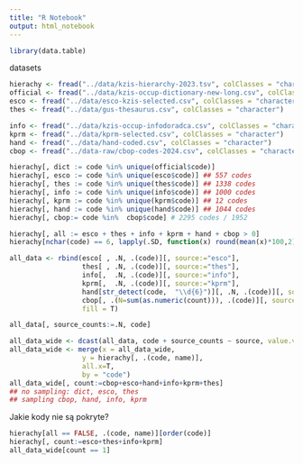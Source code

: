 ```yaml
---
title: "R Notebook"
output: html_notebook
---
```


```r
library(data.table)
```

datasets

```r
hierachy <- fread("../data/kzis-hierarchy-2023.tsv", colClasses = "character", sep = "\t")
official <- fread("../data/kzis-occup-dictionary-new-long.csv", colClasses = "character")
esco <- fread("../data/esco-kzis-selected.csv", colClasses = "character")
thes <- fread("../data/gus-thesaurus.csv", colClasses = "character")

info <- fread("../data/kzis-occup-infodoradca.csv", colClasses = "character")
kprm <- fread("../data/kprm-selected.csv", colClasses = "character")
hand <- fread("../data/hand-coded.csv", colClasses = "character")
cbop <- fread("../data-raw/cbop-codes-2024.csv", colClasses = "character")

hierachy[, dict := code %in% unique(official$code)]
hierachy[, esco := code %in% unique(esco$code)] ## 557 codes
hierachy[, thes := code %in% unique(thes$code)] ## 1338 codes
hierachy[, info := code %in% unique(info$code)] ## 1000 codes
hierachy[, kprm := code %in% unique(kprm$code)] ## 12 codes
hierachy[, hand := code %in% unique(hand$code)] ## 1044 codes
hierachy[, cbop:= code %in%  cbop$code] # 2295 codes / 1952

hierachy[, all := esco + thes + info + kprm + hand + cbop > 0]
hierachy[nchar(code) == 6, lapply(.SD, function(x) round(mean(x)*100,2)), .SDcols = dict:all]
```

```r
all_data <- rbind(esco[ , .N, .(code)][, source:="esco"], 
                  thes[ , .N, .(code)][, source:="thes"], 
                  info[,  .N, .(code)][, source:="info"], 
                  kprm[,  .N, .(code)][, source:="kprm"], 
                  hand[str_detect(code,  "\\d{6}")][, .N, .(code)][, source:="hand"], 
                  cbop[, .(N=sum(as.numeric(count))), .(code)][, source:="cbop"], 
                  fill = T) 

all_data[, source_counts:=.N, code]

all_data_wide <- dcast(all_data, code + source_counts ~ source, value.var = "N", fill = 0) 
all_data_wide <- merge(x = all_data_wide, 
                  y = hierachy[, .(code, name)],
                  all.x=T,
                  by = "code")
all_data_wide[, count:=cbop+esco+hand+info+kprm+thes]
## no sampling: dict, esco, thes
## sampling cbop, hand, info, kprm
```

Jakie kody nie są pokryte?

```r
hierachy[all == FALSE, .(code, name)][order(code)]
hierachy[, count:=esco+thes+info+kprm]
all_data_wide[count == 1]
```

